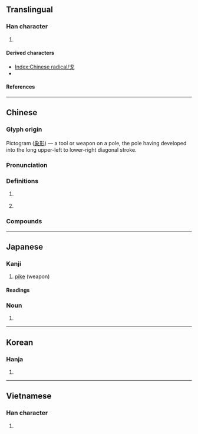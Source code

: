 {{also|弋|𠀋}}
{{character info/new}}
==Translingual==
{{stroke order|type=animate}}
{{stroke order|type=tanimate}}

===Han character===
{{Han char|rn=62|rad=戈|as=00|sn=4|four=53000|canj=I|ids=⿻弋丿}}

# {{mul-kangxi radical-def}}

====Derived characters====
* [[Index:Chinese radical/戈]]
* {{l|mul|[[威]], [[咸]], [[歲]], [[戌]], [[烕]], [[武]]}}

====References====
{{Han ref|kx=0411.010|dkj=11530|dj=0752.050|hdz=21397.010|uh=6208}}

----

==Chinese==
{{zh-forms}}
{{zh-wp|zh:戈 (武器)|en:dagger-axe}}
{{zh-wp|zh:戈姓}}

===Glyph origin===
{{Han etym}}
Pictogram ([[象形]]) ― a tool or weapon on a pole, the pole having developed into the long upper-left to lower-right diagonal stroke.

===Pronunciation===
{{zh-pron
|m=gē
|c=gwo1
|h=pfs=khô
|md=kuŏ
|mn=ko/qz:ko͘
|mn-t=ko1
|w=1ku
|mc=y
|oc=y
|cat=n,pn
}}

===Definitions===
{{zh-hanzi}}

# {{lb|zh|historical}} {{w|dagger-axe}} {{gloss|an ancient Chinese [[weapon]] similar to a [[halberd]]}}
# {{surname|zh}}

===Compounds===
{{zh-der|戈壁|倒戈|干戈|兵戈|探戈舞|入室操戈|倒戈卸甲|同室操戈|大戈壁|大動干戈|天戈|不念荷戈|倒置干戈|倒載干戈|動干戈|反戈一擊|干戈載戢|反戈|倒持干戈|兵戈擾攘|礪戈秣馬|止戈為武|枕戈汗馬|投袂援戈|投戈講藝|枕戈待旦|拋戈棄甲|戈什|撝戈反日|戈比|枕戈坐甲|投戈|擐甲持戈|拋戈卸甲|止戈散馬|戈什哈|枕戈泣血|探戈|止戈|棄甲拋戈|投袂荷戈|揮戈回日|擐甲揮戈|操戈入室|操戈|泣血枕戈|擐甲操戈|止戈興仁|枕戈嘗膽|杯酒戈矛|揮戈反日|枕戈飲膽|枕戈寢甲|枕戈待敵|揮戈|韜戈卷甲|雕戈|解甲倒戈|魯陽揮戈|解甲投戈|鐵馬金戈|韜戈偃武|負戈|金戈鐵馬|上戈}}

{{zh-cat|Weapons}}

----

==Japanese==
{{wp|lang=ja|戈}}

===Kanji===
{{ja-kanji|grade=|rs=戈00}}

# [[pike]] (weapon)

====Readings====
{{ja-readings
|goon=か<くわ
|kanon=か<くわ
|kun=ほこ
}}

===Noun===
{{ja-kanjitab|ほこ|yomi=k}}
{{ja-noun|ほこ}}

# {{alternative spelling of|ja|矛}}

----

==Korean==

===Hanja===
{{ko-hanja|창|과}}

# {{rfdef|ko|sort=戈00}}

----

==Vietnamese==

===Han character===
{{vi-hantu|[[qua]], [[quơ]], [[quờ]]}}

# {{rfdef|vi|sort=戈00}}

[[Category:CJKV radicals| ]]